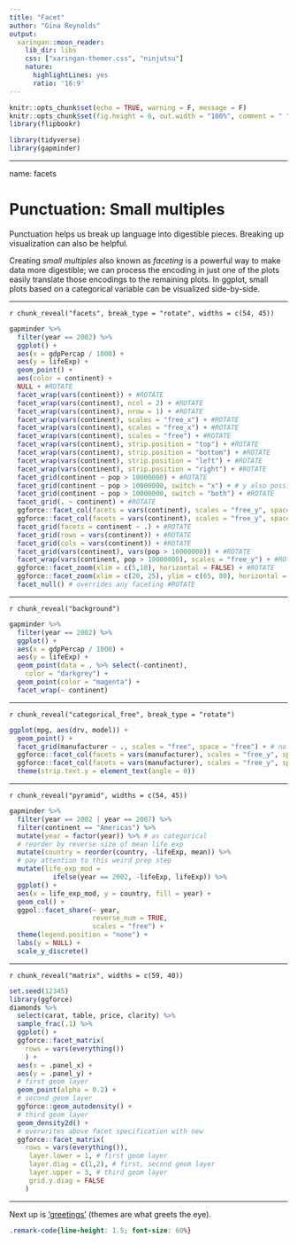 ```yaml
---
title: "Facet"
author: "Gina Reynolds"
output:
  xaringan::moon_reader:
    lib_dir: libs
    css: ["xaringan-themer.css", "ninjutsu"]
    nature:
      highlightLines: yes
      ratio: '16:9'
---
```


```r
knitr::opts_chunk$set(echo = TRUE, warning = F, message = F)
knitr::opts_chunk$set(fig.height = 6, out.width = "100%", comment = " ", cache = T, dpi = 300)
library(flipbookr)
```


```r
library(tidyverse)
library(gapminder)
```


---

name: facets

# Punctuation: Small multiples

Punctuation helps us break up language into digestible pieces. Breaking up visualization can also be helpful.  

Creating *small multiples* also known as *faceting* is a powerful way to make data more digestible; we can process the encoding in just one of the plots easily translate those encodings to the remaining plots.   In ggplot, small plots based on a categorical variable can be visualized side-by-side.  



---

`r chunk_reveal("facets", break_type = "rotate", widths = c(54, 45))`


```r
gapminder %>% 
  filter(year == 2002) %>% 
  ggplot() +
  aes(x = gdpPercap / 1000) +
  aes(y = lifeExp) +
  geom_point() +
  aes(color = continent) +
  NULL + #ROTATE
  facet_wrap(vars(continent)) + #ROTATE
  facet_wrap(vars(continent), ncol = 2) + #ROTATE
  facet_wrap(vars(continent), nrow = 1) + #ROTATE
  facet_wrap(vars(continent), scales = "free_x") + #ROTATE
  facet_wrap(vars(continent), scales = "free_x") + #ROTATE
  facet_wrap(vars(continent), scales = "free") + #ROTATE
  facet_wrap(vars(continent), strip.position = "top") + #ROTATE
  facet_wrap(vars(continent), strip.position = "bottom") + #ROTATE
  facet_wrap(vars(continent), strip.position = "left") + #ROTATE
  facet_wrap(vars(continent), strip.position = "right") + #ROTATE
  facet_grid(continent ~ pop > 10000000) + #ROTATE
  facet_grid(continent ~ pop > 10000000, switch = "x") + # y also possible #ROTATE
  facet_grid(continent ~ pop > 10000000, switch = "both") + #ROTATE
  facet_grid(. ~ continent) + #ROTATE
  ggforce::facet_col(facets = vars(continent), scales = "free_y", space = "free", strip.position = "top") + #ROTATE
  ggforce::facet_col(facets = vars(continent), scales = "free_y", space = "free", strip.position = "left") + #ROTATE
  facet_grid(facets = continent ~ .) + #ROTATE
  facet_grid(rows = vars(continent)) + #ROTATE
  facet_grid(cols = vars(continent)) + #ROTATE
  facet_grid(vars(continent), vars(pop > 10000000)) + #ROTATE
  facet_wrap(vars(continent, pop > 10000000), scales = "free_y") + #ROTATE
  ggforce::facet_zoom(xlim = c(5,10), horizontal = FALSE) + #ROTATE
  ggforce::facet_zoom(xlim = c(20, 25), ylim = c(65, 80), horizontal = FALSE) + #ROTATE
  facet_null() # overrides any faceting #ROTATE
```



---

`r chunk_reveal("background")`

```r
gapminder %>% 
  filter(year == 2002) %>% 
  ggplot() +
  aes(x = gdpPercap / 1000) +
  aes(y = lifeExp) +
  geom_point(data = . %>% select(-continent), 
    color = "darkgrey") +
  geom_point(color = "magenta") +
  facet_wrap(~ continent) 
```

---

`r chunk_reveal("categorical_free", break_type = "rotate")`

```r
ggplot(mpg, aes(drv, model)) +
  geom_point() +
  facet_grid(manufacturer ~ ., scales = "free", space = "free") + # no strip position argument #ROTATE
  ggforce::facet_col(facets = vars(manufacturer), scales = "free_y", space = "free", strip.position = "top") + #ROTATE
  ggforce::facet_col(facets = vars(manufacturer), scales = "free_y", space = "free", strip.position = "left") + #ROTATE
  theme(strip.text.y = element_text(angle = 0))
```


---


`r chunk_reveal("pyramid", widths = c(54, 45))`

```r
gapminder %>% 
  filter(year == 2002 | year == 2007) %>% 
  filter(continent == "Americas") %>% 
  mutate(year = factor(year)) %>% # as categorical
  # reorder by reverse size of mean life exp 
  mutate(country = reorder(country, -lifeExp, mean)) %>% 
  # pay attention to this weird prep step
  mutate(life_exp_mod = 
           ifelse(year == 2002, -lifeExp, lifeExp)) %>% 
  ggplot() +
  aes(x = life_exp_mod, y = country, fill = year) +
  geom_col() + 
  ggpol::facet_share(~ year, 
                     reverse_num = TRUE, 
                     scales = "free") + 
  theme(legend.position = "none") +
  labs(y = NULL) +
  scale_y_discrete()
```






---

`r chunk_reveal("matrix", widths = c(59, 40))`

```r
set.seed(12345)
library(ggforce)
diamonds %>% 
  select(carat, table, price, clarity) %>% 
  sample_frac(.1) %>% 
  ggplot() +
  ggforce::facet_matrix(
    rows = vars(everything())
    ) +
  aes(x = .panel_x) + 
  aes(y = .panel_y) +
  # first geom layer 
  geom_point(alpha = 0.2) +
  # second geom layer
  ggforce::geom_autodensity() +
  # third geom layer 
  geom_density2d() +
  # overwrites above facet specification with new
  ggforce::facet_matrix( 
    rows = vars(everything()), 
     layer.lower = 1, # first geom layer
     layer.diag = c(1,2), # first, second geom layer
     layer.upper = 3, # third geom layer
     grid.y.diag = FALSE
    )
```


---


Next up is ['greetings'](themes.html) (themes are what greets the eye).


```css
.remark-code{line-height: 1.5; font-size: 60%}
```

